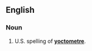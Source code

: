 ==English==
===Noun===
{{en-noun}}
# U.S. spelling of '''[[yoctometre]]'''.
<!--Put translations, etc, at "yoctometre"-->